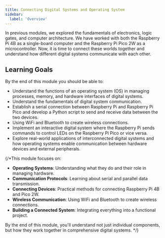 ```yaml
---
title: Connecting Digital Systems and Operating System
sidebar:
  label: 'Overview'
---
```



In previous modules, we explored the fundamentals of electronics, logic gates, and computer architecture. We have worked with both the Raspberry Pi 4B as a single-board computer and the Raspberry Pi Pico 2W as a microcontroller. Now, it is time to connect these worlds together and understand how different digital systems communicate with each other.

## Learning Goals

By the end of this module you should be able to:

- Understand the functions of an operating system (OS) in managing processes, memory, and hardware interfaces of digital systems.
- Understand the fundamentals of digital system communication.
- Establish a serial connection between Raspberry Pi and Raspberry Pi Pico and develop a Python script to send and receive data between the two devices.
- Using WiFi and Bluetooth to create wireless connections.
- Implement an interactive digital system where the Raspberry Pi sends commands to control LEDs on the Raspberry Pi Pico or vice versa.
- Explore real-world applications of interconnected digital systems and how operating systems enable communication between hardware devices and external peripherals.


{/*This module focuses on:

- **Operating Systems**: Understanding what they do and their role in managing hardware.
- **Communication Protocols**: Learning about serial and parallel data transmission.
- **Connecting Devices**: Practical methods for connecting Raspberry Pi 4B and Pico 2W.
- **Wireless Communication**: Using WiFi and Bluetooth to create wireless connections.
- **Building a Connected System**: Integrating everything into a functional project.

By the end of this module, you'll understand not just individual components, but how they work together in comprehensive digital systems.
*/}